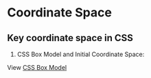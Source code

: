 
<Meta title="cordinate/Cordinate Space" />

# Coordinate Space

## Key coordinate space in CSS

1. CSS Box Model and Initial Coordinate Space:

View [CSS Box Model](?path=/docs/box-model-css-box-model--docs)
